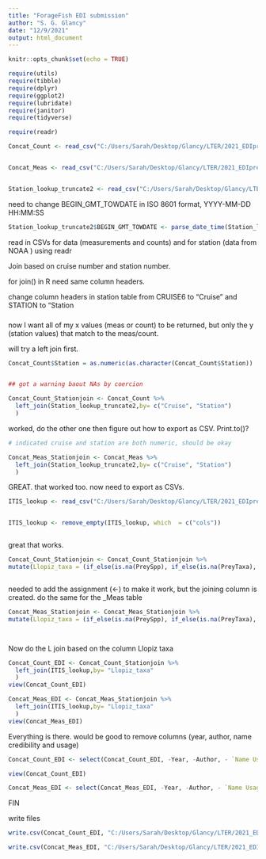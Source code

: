 ---
title: "ForageFish EDI submission"
author: "S. G. Glancy"
date: "12/9/2021"
output: html_document
---

```{r setup, include=FALSE}
knitr::opts_chunk$set(echo = TRUE)
```



```{r}
require(utils)
require(tibble)
require(dplyr)
require(ggplot2)
require(lubridate)
require(janitor)
require(tidyverse)

require(readr)

Concat_Count <- read_csv("C:/Users/Sarah/Desktop/Glancy/LTER/2021_EDIprep/Concat_Count.csv")


Concat_Meas <- read_csv("C:/Users/Sarah/Desktop/Glancy/LTER/2021_EDIprep/Concat_Meas.csv")


Station_lookup_truncate2 <- read_csv("C:/Users/Sarah/Desktop/Glancy/LTER/2021_EDIprep/Station_lookup_truncate2.csv")
```
need to change BEGIN_GMT_TOWDATE in ISO 8601 format, YYYY-MM-DD HH:MM:SS

```{r}

Station_lookup_truncate2$BEGIN_GMT_TOWDATE <- parse_date_time(Station_lookup_truncate2$BEGIN_GMT_TOWDATE, "mdyHM")

```

read in CSVs for data (measurements and counts) and for station (data from NOAA
) using readr

Join based on cruise number and station number. 

for join() in R need same column headers. 

change column headers in station table from CRUISE6 to "Cruise" and STATION to "Station



###

now I want all of my x values (meas or count) to be returned, but only the y (station values) that match to the meas/count. 

will try a left join first. 



```{r}

Concat_Count$Station = as.numeric(as.character(Concat_Count$Station))


## got a warning baout NAs by coercion

Concat_Count_Stationjoin <- Concat_Count %>%
  left_join(Station_lookup_truncate2,by= c("Cruise", "Station")
  )

```

worked, do the other one then figure out how to export as CSV. Print.to()?

```{r}


# indicated cruise and station are both numeric, should be okay

Concat_Meas_Stationjoin <- Concat_Meas %>%
  left_join(Station_lookup_truncate2,by= c("Cruise", "Station")
  )


```

GREAT. that worked too. now need to export as CSVs. 


```{r}
ITIS_lookup <- read_csv("C:/Users/Sarah/Desktop/Glancy/LTER/2021_EDIprep/ITIS_lookup.csv")


ITIS_lookup <- remove_empty(ITIS_lookup, which  = c("cols"))



```

great that works.

```{r}

Concat_Count_Stationjoin <- Concat_Count_Stationjoin %>%
mutate(Llopiz_taxa = (if_else(is.na(PreySpp), if_else(is.na(PreyTaxa), GutItem, PreyTaxa), PreySpp) ))



```

needed to add the assignment (<-) to make it work, but the joining column is created.  do the same for the _Meas table

```{r}

Concat_Meas_Stationjoin <- Concat_Meas_Stationjoin %>%
mutate(Llopiz_taxa = (if_else(is.na(PreySpp), if_else(is.na(PreyTaxa), GutItem, PreyTaxa), PreySpp) ))




```

Now do the L join based on the column Llopiz taxa

```{r}
Concat_Count_EDI <- Concat_Count_Stationjoin %>%
  left_join(ITIS_lookup,by= "Llopiz_taxa"
  )
view(Concat_Count_EDI)

Concat_Meas_EDI <- Concat_Meas_Stationjoin %>%
  left_join(ITIS_lookup,by= "Llopiz_taxa"
  )
view(Concat_Meas_EDI)

```

Everything is there. would be good to remove columns (year, author, name credibility and usage)

```{r}
Concat_Count_EDI <- select(Concat_Count_EDI, -Year, -Author, - `Name Usage`, -Credibility)

view(Concat_Count_EDI)

Concat_Meas_EDI <- select(Concat_Meas_EDI, -Year, -Author, - `Name Usage`, -Credibility)
```


FIN

write files

```{r}
write.csv(Concat_Count_EDI, "C:/Users/Sarah/Desktop/Glancy/LTER/2021_EDIprep/Concat_Count_EDI.csv")

write.csv(Concat_Meas_EDI, "C:/Users/Sarah/Desktop/Glancy/LTER/2021_EDIprep/Concat_Meas_EDI.csv")
```








